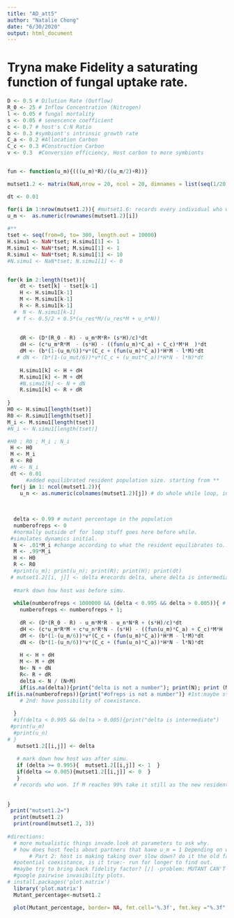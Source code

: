 ```yaml
---
title: "AD_att5"
author: "Natalie Chong"
date: "6/30/2020"
output: html_document
---
```


# Tryna make Fidelity a saturating function of fungal uptake rate. 
```r
D <- 0.5 # Dilution Rate (Outflow)
R_0 <- 25 # Inflow Concentration (Nitrogen)
l <- 0.05 # fungal mortality
s <- 0.05 # senescence coefficient
c <- 0.7 # host's C:N Ratio
b <- 0.3 #symbiont's intrinsic growth rate
C_a <- 0.2 #Allocation Carbon
C_c <- 0.3 #Construction Carbon 
v <- 0.3  #Conversion efficiency, Host carbon to more symbionts


fun <- function(u_m){(((u_m)*R)/((u_m/2)+R))}
```

```r

mutset1.2 <- matrix(NaN,nrow = 20, ncol = 20, dimnames = list(seq(1/20, 1, 1/20), seq(1/20, 1, 1/20))) #name rows to be u_m ; cols to be u_n. made a matrix thingie yay

dt <- 0.01

for(i in 1:nrow(mutset1.2)){ #mutset1.6: records every individual who won. nrow here is analogous to "length" command.
u_m <-  as.numeric(rownames(mutset1.2)[i]) 
   
#**    
tset <- seq(from=0, to= 300, length.out = 10000)
H.simu1 <- NaN*tset; H.simu1[1] <- 1
M.simu1 <- NaN*tset; M.simu1[1] <- 1
R.simu1 <- NaN*tset; R.simu1[1] <- 10
#N.simu1 <- NaN*tset; N.simu1[1] <- 0


for(k in 2:length(tset)){
    dt <- tset[k] - tset[k-1] 
    H <- H.simu1[k-1] 
    M <- M.simu1[k-1]
    R <- R.simu1[k-1]
  #  N <- N.simu1[k-1]
   # f <- 0.5/2 + 0.5*(u_res*M/(u_res*M + u_n*N))
   
    
    dR <- (D*(R_0 - R) - u_m*M*R+ (s*H)/c)*dt
    dH <- (c*u_m*R*M  - (s*H) - ((fun(u_m)*C_a) + C_c)*M*H  )*dt
    dM <- (b*(1-(u_m/6))*v*(C_c + (fun(u_m)*C_a))*H*M - l*M)*dt
   # dN <- (b*(1-(u_mut/6))*v*(C_c + (u_mut*C_a))*H*N - l*N)*dt
    
    H.simu1[k] <- H + dH
    M.simu1[k] <- M + dM
    #N.simu1[k] <- N + dN
    R.simu1[k] <- R + dR
    
}
H0 <- H.simu1[length(tset)]
R0 <- R.simu1[length(tset)]
M_i <- M.simu1[length(tset)]
#N_i <- N.simu1[length(tset)]

#H0 ; R0 ; M_i ; N_i
 H <- H0
 M <- M_i
 R <- R0
 #N <- N_i
 dt <- 0.01
      #added equilibrated resident population size. starting from **
 for(j in 1: ncol(mutset1.2)){
    u_n <- as.numeric(colnames(mutset1.2)[j]) # do whole while loop, initialize u_n and u_m to actual numbers, store delta in the matrix. 
   
    
   
  delta <- 0.99 # mutant percentage in the population  
  numberofreps <- 0 
  #normally outside of for loop stuff goes here before while.
 #simulates dynamics initial.
  N <- .01*M_i #change according to what the resident equilibrates to..
  M <- .99*M_i
  H <- H0
  R <- R0
  #print(u_m); print(u_n); print(R); print(H); print(dt)
 # mutset1.2[[i, j]] <- delta #records delta, where delta is intermediate coexistance occured. 
  
  #mark down how host was before simu. 
  
  while(numberofreps < 1000000 && (delta < 0.995 && delta > 0.005)){ # && means and, if previous is not true then won't run second. Other criteria: mutant declines, if delta is greater than 99.5% or less than .5%. Simulates dynamics. 
    numberofreps <- numberofreps + 1; 
    
    dR <- (D*(R_0 - R) - u_m*M*R - u_n*N*R + (s*H)/c)*dt
    dH <- (c*u_m*R*M + c*u_n*R*N - (s*H) - ((fun(u_m)*C_a) + C_c)*M*H - (C_c + fun(u_n)*C_a)*N*H )*dt
    dM <- (b*(1-(u_m/6))*v*(C_c + (fun(u_m)*C_a))*H*M - l*M)*dt
    dN <- (b*(1-(u_n/6))*v*(C_c + (fun(u_n)*C_a))*H*N - l*N)*dt
    
    H <- H + dH
    M <- M + dM
    N<- N + dN
    R<- R + dR
    delta <- N / (N+M)
    if(is.na(delta)){print("delta is not a number"); print(N); print (M)}
if(is.na(numberofreps)){print("#ofreps is not a number")} #1st:maybe step size is too large - dt. Check with is.na function. 
    # 2nd: have possibility of coexistance. 
  
  }
  #if(delta < 0.995 && delta > 0.005){print("delta is intermediate")
 #print(u_m)
  #print(u_n)
# }
   mutset1.2[[i,j]] <- delta  
   
   # mark down how host was after simu. 
   if (delta >= 0.995){  mutset1.2[[i,j]] <- 1  }
   if(delta <= 0.005){mutset1.2[[i,j]] <- 0  }
   } 
  # records who won. If M reaches 99% take it still as the new resident, and if N reaches 99% replaces M as the new resident. If neither is true print warning and break. 
 
  
}
 print("mutset1.2=")
  print(mutset1.2)
  print(round(mutset1.2, 3))
  
#directions:  
  # more mutualistic things invade.look at parameters to ask why.  
  # how does host feels about partners that have u_m = 1 Depending on whether you want to look at Host before and after the simulation, you could either do *, or do change in host which we're not gonna be doing lol
       # Part 2: host is making taking over slow down? do it the old fashion way using eg. 0.3(col) and 0.25 (row).
  #potential coexistance, is it true:- run for longer to find out.
  #maybe try to bring back fidelity factor? [/] -problem: MUTANT CAN'T INVADE...
  #google pairwise invasibility plots. 
# install.packages('plot.matrix')
  library('plot.matrix')
  Mutant_percentage<-mutset1.2

  plot(Mutant_percentage, border= NA, fmt.cell='%.3f', fmt.key ="%.3f", breaks = c(-0.1,0.011,.99,1),xlab= "u_n", ylab = "u_m", col = c('white','grey','black') ) 


```



